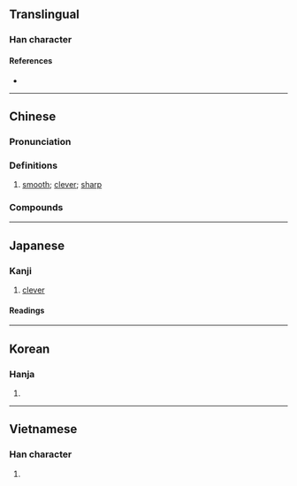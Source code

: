 {{character info/new}}
==Translingual==

===Han character===
{{Han char|rn=9|rad=人|as=07|sn=9|four=22200|canj=OHDN|ids=⿰亻利}}

====References====
* {{Han ref|kx=0104.240|dkj=00682|dj=0221.080|hdz=10162.120|uh=4FD0|ud=20432|bh=AB57|bd=43863}}

----

==Chinese==
{{zh-forms}}

===Pronunciation===
{{zh-pron
|m=lì
|c=lei6
|mn=lī
|cat=a
}}

===Definitions===
{{zh-hanzi}}

# [[smooth]]; [[clever]]; [[sharp]]

===Compounds===
{{zh-der|伶俐|俐便|口齒伶俐|俐落|伶俐人|俐齒伶牙|不伶不俐|伶俐嘴乖|不伶俐|乾淨俐落|俐亮|伶俐乖覺|伶伶俐俐|伶俐聰敏|伶牙俐齒|伶口俐舌|伶牙俐嘴|百伶百俐|爽俐|聰明伶俐}}

----

==Japanese==

===Kanji===
{{ja-kanji|grade=|rs=人07}}

# [[clever]]

====Readings====
{{ja-readings
|goon=り
|kanon=り
|kun=かしこ-い}}

----

==Korean==

===Hanja===
{{ko-hanja|hangeul=리|rv=ri|mr=ri}}

# {{defn|lang=ko|sort=人07}}

----

==Vietnamese==

===Han character===
{{vi-hantu|[[lợi]], [[lời]]|rs=人07}}

# {{defn|lang=vi|sort=人07}}